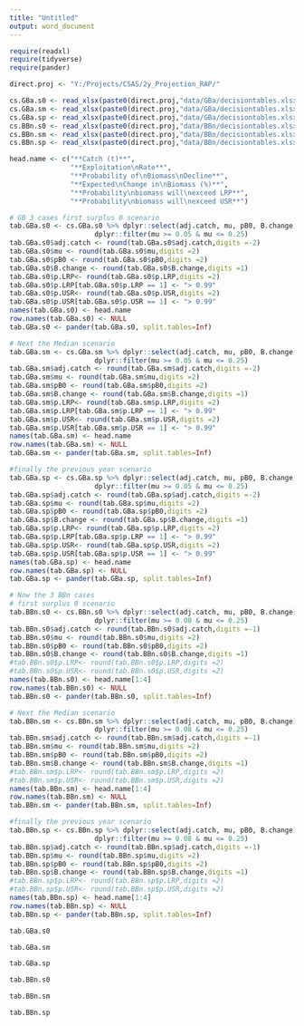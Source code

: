 ```yaml
---
title: "Untitled"
output: word_document
---
```


```r

require(readxl)
require(tidyverse)
require(pander)

direct.proj <- "Y:/Projects/CSAS/2y_Projection_RAP/"

cs.GBa.s0 <- read_xlsx(paste0(direct.proj,"data/GBa/decisiontables.xlsx"),sheet="2021_Surplus0")
cs.GBa.sm <- read_xlsx(paste0(direct.proj,"data/GBa/decisiontables.xlsx"),sheet="2021_SurplusMedian")
cs.GBa.sp <- read_xlsx(paste0(direct.proj,"data/GBa/decisiontables.xlsx"),sheet="2021_SurplusPrevious")
cs.BBn.s0 <- read_xlsx(paste0(direct.proj,"data/BBn/decisiontables.xlsx"),sheet="2021_Surplus0")
cs.BBn.sm <- read_xlsx(paste0(direct.proj,"data/BBn/decisiontables.xlsx"),sheet="2021_SurplusMedian")
cs.BBn.sp <- read_xlsx(paste0(direct.proj,"data/BBn/decisiontables.xlsx"),sheet="2021_SurplusPrevious")

head.name <- c("**Catch (t)**",
               "**Exploitation\nRate**", 
               "**Probability of\nBiomass\nDecline**",
               "**Expected\nChange in\nBiomass (%)**",  
               "**Probability\nbiomass will\nexceed LRP**", 
               "**Probability\nbiomass will\nexceed USR**")

# GB 3 cases first surplus 0 scenario
tab.GBa.s0 <- cs.GBa.s0 %>% dplyr::select(adj.catch, mu, pB0, B.change,p.LRP, p.USR) %>% 
                     dplyr::filter(mu >= 0.05 & mu <= 0.25) 
tab.GBa.s0$adj.catch <- round(tab.GBa.s0$adj.catch,digits =-2)
tab.GBa.s0$mu <- round(tab.GBa.s0$mu,digits =2)
tab.GBa.s0$pB0 <- round(tab.GBa.s0$pB0,digits =2)
tab.GBa.s0$B.change <- round(tab.GBa.s0$B.change,digits =1)
tab.GBa.s0$p.LRP<- round(tab.GBa.s0$p.LRP,digits =2)
tab.GBa.s0$p.LRP[tab.GBa.s0$p.LRP == 1] <- "> 0.99"
tab.GBa.s0$p.USR<- round(tab.GBa.s0$p.USR,digits =2)
tab.GBa.s0$p.USR[tab.GBa.s0$p.USR == 1] <- "> 0.99"
names(tab.GBa.s0) <- head.name
row.names(tab.GBa.s0) <- NULL
tab.GBa.s0 <- pander(tab.GBa.s0, split.tables=Inf)

# Next the Median scenario
tab.GBa.sm <- cs.GBa.sm %>% dplyr::select(adj.catch, mu, pB0, B.change, p.LRP ,p.USR) %>% 
                     dplyr::filter(mu >= 0.05 & mu <= 0.25) 
tab.GBa.sm$adj.catch <- round(tab.GBa.sm$adj.catch,digits =-2)
tab.GBa.sm$mu <- round(tab.GBa.sm$mu,digits =2)
tab.GBa.sm$pB0 <- round(tab.GBa.sm$pB0,digits =2)
tab.GBa.sm$B.change <- round(tab.GBa.sm$B.change,digits =1)
tab.GBa.sm$p.LRP<- round(tab.GBa.sm$p.LRP,digits =2)
tab.GBa.sm$p.LRP[tab.GBa.sm$p.LRP == 1] <- "> 0.99"
tab.GBa.sm$p.USR<- round(tab.GBa.sm$p.USR,digits =2)
tab.GBa.sm$p.USR[tab.GBa.sm$p.USR == 1] <- "> 0.99"
names(tab.GBa.sm) <- head.name
row.names(tab.GBa.sm) <- NULL
tab.GBa.sm <- pander(tab.GBa.sm, split.tables=Inf)

#finally the previous year scenario
tab.GBa.sp <- cs.GBa.sp %>% dplyr::select(adj.catch, mu, pB0, B.change, p.LRP ,p.USR) %>% 
                     dplyr::filter(mu >= 0.05 & mu <= 0.25) 
tab.GBa.sp$adj.catch <- round(tab.GBa.sp$adj.catch,digits =-2)
tab.GBa.sp$mu <- round(tab.GBa.sp$mu,digits =2)
tab.GBa.sp$pB0 <- round(tab.GBa.sp$pB0,digits =2)
tab.GBa.sp$B.change <- round(tab.GBa.sp$B.change,digits =1)
tab.GBa.sp$p.LRP<- round(tab.GBa.sp$p.LRP,digits =2)
tab.GBa.sp$p.LRP[tab.GBa.sp$p.LRP == 1] <- "> 0.99"
tab.GBa.sp$p.USR<- round(tab.GBa.sp$p.USR,digits =2)
tab.GBa.sp$p.USR[tab.GBa.sp$p.USR == 1] <- "> 0.99"
names(tab.GBa.sp) <- head.name
row.names(tab.GBa.sp) <- NULL
tab.GBa.sp <- pander(tab.GBa.sp, split.tables=Inf)

# Now the 3 BBn cases
# first surplus 0 scenario
tab.BBn.s0 <- cs.BBn.s0 %>% dplyr::select(adj.catch, mu, pB0, B.change) %>% 
                     dplyr::filter(mu >= 0.08 & mu <= 0.25) 
tab.BBn.s0$adj.catch <- round(tab.BBn.s0$adj.catch,digits =-1)
tab.BBn.s0$mu <- round(tab.BBn.s0$mu,digits =2)
tab.BBn.s0$pB0 <- round(tab.BBn.s0$pB0,digits =2)
tab.BBn.s0$B.change <- round(tab.BBn.s0$B.change,digits =1)
#tab.BBn.s0$p.LRP<- round(tab.BBn.s0$p.LRP,digits =2)
#tab.BBn.s0$p.USR<- round(tab.BBn.s0$p.USR,digits =2)
names(tab.BBn.s0) <- head.name[1:4]
row.names(tab.BBn.s0) <- NULL
tab.BBn.s0 <- pander(tab.BBn.s0, split.tables=Inf)

# Next the Median scenario
tab.BBn.sm <- cs.BBn.sm %>% dplyr::select(adj.catch, mu, pB0, B.change) %>% 
                     dplyr::filter(mu >= 0.08 & mu <= 0.25) 
tab.BBn.sm$adj.catch <- round(tab.BBn.sm$adj.catch,digits =-1)
tab.BBn.sm$mu <- round(tab.BBn.sm$mu,digits =2)
tab.BBn.sm$pB0 <- round(tab.BBn.sm$pB0,digits =2)
tab.BBn.sm$B.change <- round(tab.BBn.sm$B.change,digits =1)
#tab.BBn.sm$p.LRP<- round(tab.BBn.sm$p.LRP,digits =2)
#tab.BBn.sm$p.USR<- round(tab.BBn.sm$p.USR,digits =2)
names(tab.BBn.sm) <- head.name[1:4]
row.names(tab.BBn.sm) <- NULL
tab.BBn.sm <- pander(tab.BBn.sm, split.tables=Inf)

#finally the previous year scenario
tab.BBn.sp <- cs.BBn.sp %>% dplyr::select(adj.catch, mu, pB0, B.change) %>% 
                     dplyr::filter(mu >= 0.08 & mu <= 0.25) 
tab.BBn.sp$adj.catch <- round(tab.BBn.sp$adj.catch,digits =-1)
tab.BBn.sp$mu <- round(tab.BBn.sp$mu,digits =2)
tab.BBn.sp$pB0 <- round(tab.BBn.sp$pB0,digits =2)
tab.BBn.sp$B.change <- round(tab.BBn.sp$B.change,digits =1)
#tab.BBn.sp$p.LRP<- round(tab.BBn.sp$p.LRP,digits =2)
#tab.BBn.sp$p.USR<- round(tab.BBn.sp$p.USR,digits =2)
names(tab.BBn.sp) <- head.name[1:4]
row.names(tab.BBn.sp) <- NULL
tab.BBn.sp <- pander(tab.BBn.sp, split.tables=Inf)

```

```r
tab.GBa.s0
```

```r
tab.GBa.sm
```

```r
tab.GBa.sp
```

```r
tab.BBn.s0
```

```r
tab.BBn.sm
```

```r
tab.BBn.sp
```

